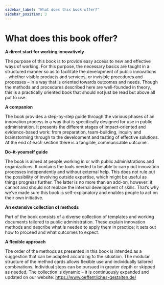 ```yaml
---
sidebar_label: "What does this book offer?"
sidebar_position: 3
---
```


# What does this book offer?

**A direct start for working innovatively**

The purpose of this book is to provide easy access to new and effective ways of working. For this purpose, the necessary basics are taught in a structured manner so as to facilitate the development of public innovations – whether visible products and services, or invisible procedures and processes – in a way that is oriented towards outcomes and needs. Though the methods and procedures described here are well-founded in theory, this is a practically oriented book that should not just be read but above all put to use.

**A companion**

The book provides a step-by-step guide through the various phases of an innovation process in a way that is specifically designed for use in public administration. It presents the different stages of impact-oriented and evidence-based work: from preparation, team-building, inquiry and brainstorming through to the development and testing of effective solutions. At the end of each section there is a tangible, communicable outcome.

**Do-it-yourself guide**

The book is aimed at people working in or with public administrations and organizations. It contains the tools needed to be able to carry out innovation processes independently and without external help. This does not rule out the possibility of involving outside expertise, which might be useful as things progress further. The latter is no more than an add-on, however: it cannot and should not replace the internal development of skills. That’s why we’ve made sure this book is self-explanatory and enables people to act on their own initiative.

**An extensive collection of methods**

Part of the book consists of a diverse collection of templates and working documents tailored to public administration. These explain innovation methods and describe what is needed to apply them in practice; it sets out how to proceed and what outcomes to expect.

**A flexible approach**

The order of the methods as presented in this book is intended as a suggestion that can be adapted according to the situation. The modular structure of the method cards allows flexible use and individually tailored combinations. Individual steps can be pursued in greater depth or skipped as needed. The collection is dynamic – it is continuously expanded and updated on our website: https://www.oeffentliches-gestalten.de/
